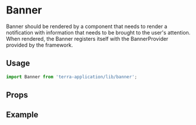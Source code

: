 
# Banner

 Banner should be rendered by a component that needs to render a notification with information that needs to be brought to the user's attention. When rendered, the Banner registers itself with the BannerProvider provided by the framework.

## Usage

```jsx
import Banner from 'terra-application/lib/banner';
```

## Props

<PropsTable />

## Example

<BannerExample />

